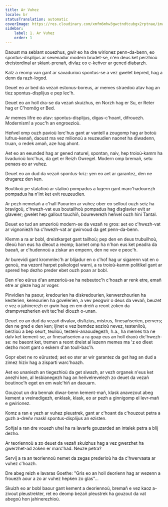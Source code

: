 ```yaml
---
title: Ar Vuhez
locale: br
statusTranslation: automatic
coverImage: https://res.cloudinary.com/xmfm6mhw3gwctndtcubgx2rptnae/image/upload/v1741354419/small_cover_la_gran_rebelion_28716e29d2.webp
sidebar:
    label: 1. Ar Vuhez
    order: 1
---
```

Daoust ma seblant souezhus, gwir eo ha dre wirionez penn-da-benn, eo spontus-displijus ar sevenadur modern brudet-se, n'en deus ket perzhioù dreistordinal ar skiant-prenañ, divlaz eo e-keñver ar gened diabarzh.

Kalz a reomp van gant ar savadurioù spontus-se a vez gwelet bepred, hag a denn da razh-logod.

Deuet eo ar bed da vezañ estonus-boreus, ar memes straedoù atav hag an tiez spontus-displijus e pep lec'h.

Deuet eo an holl dra-se da vezañ skuizhus, en Norzh hag er Su, er Reter hag er C'hornôg er Bed.

Ar memes lifre eo atav: spontus-displijus, digas-c'hoant, difrouezh. Modernism! a youc'h an engroezioù.

Heñvel omp ouzh pavioù lorc'hus gant ar vantell a zougomp hag ar botoù lufrus-kenañ, daoust ma vez milionoù a reuzeudien naonet ha diwadenn, truan, o redek amañ, aze hag ahont.

Aet eo an eeunded hag ar gened naturel, spontan, naiv, hep troioù-kamm ha livadurioù lorc'hus, da get er Reizh Gwregel. Modern omp bremañ, setu penaos eo ar vuhez.

Deuet eo an dud da vezañ spontus-kriz: yen eo aet ar garantez, den ne drugarez den ken.

Boutikoù pe stalafioù ar stalioù pompadus a lugern gant marc'hadourezh pompadus ha n'int ket evit reuzeudien.

Ar pezh nemetañ a c'hall Paourien ar vuhez ober eo sellout ouzh seiz ha bravigoù, c'hwezh-vat eus boutailhoù pompadus hag disglavier evit ar glaveier; gwelet hep gallout touchiñ, boureverezh heñvel ouzh hini Tantal.

Deuet eo tud an amzerioù modern-se da vezañ re gros: aet eo c'hwezh-vat ar vignoniezh ha c'hwezh-vat ar gwirvoud da get penn-da-benn.

Klemm a ra ar bobl, dreistkarget gant tailhoù; pep den en deus trubuilhoù, dleoù hon eus ha dleout a reomp; barnet omp ha n'hon eus ket peadra da baeañ, ar c'hudennoù a ziskar an empenn, den ne vev e peoc'h.

Ar burevidi gant krommlec'h ar blijadur en o c'hof hag ur sigarenn vat en o genoù, ma vezont harpet psikologel warni, a ra troioù-kamm politikel gant ar spered hep dezho preder ebet ouzh poan ar bobl.

Den n'eo eürus d'an amzerioù-se ha nebeutoc'h c'hoazh ar renk etre, emañ etre ar gleze hag ar voger.

Pinvidien ha paour, kredourien ha diskredourien, kenwerzhourien ha kesterien, kereourien ha govelerien, a vev peogwir o deus da vevañ, beuzet e vez o jahinerezh er gwin hag en em dreiñ a reont zoken da drampvrezherien evit tec'hel diouzh o-unan.

Deuet eo an dud da vezañ divalav, disfizius, mistrus, finesañserien, pervers; den ne gred e den ken; ijinet e vez bemdez aozioù nevez, testeniioù, berzioù a bep seurt, teulioù, testeni-anaoudegezh, h.a., ha memes tra ne dalv ket kement-se, ar finesañserien a ra goap eus an holl draoù dic'hwezh-se: ne baeont ket, tremen a reont dreist al lezenn memes ma 'z eo dleet dezho mont gant o eskern d'an toull-bac'h.

Gopr ebet ne ro eürusted; aet eo ster ar wir garantez da get hag an dud a zimez hiziv hag a zisparti warc'hoazh.

Aet eo unaniezh an tiegezhioù da get siwazh, ar vezh organek n'eus ket anezhi ken, al lesbianegezh hag an heñvelrevelezh zo deuet da vezañ boutinoc'h eget en em walc'hiñ an daouarn.

Gouzout un dra bennak diwar-benn kement-mañ, klask anavezout abeg kement a vreinedigezh, enklask, klask, eo ar pezh a ginnigomp el levr-mañ e gwirionez.

Komz a ran e yezh ar vuhez pleustrek, gant ar c'hoant da c'houzout petra a guzh a-dreñv maskl spontus-displijus an ezisten.

Soñjal a ran dre vouezh uhel ha ra lavarfe gouzarded an intelek petra a blij dezho.

Ar teoriennoù a zo deuet da vezañ skuizhus hag a vez gwerzhet ha gwerzhet-ad zoken er marc'had. Neuze petra?

Servij a ra an teoriennoù nemet da zegas prederioù ha da c'hwervaata ar vuhez c'hoazh.

Dre abeg reizh e lavaras Goethe: "Gris eo an holl deorienn hag ar wezenn a frouezh aour a zo ar vuhez hepken zo glas"...

Skuizh eo ar bobl baour gant kement a deoriennoù, bremañ e vez kaoz a-zivout pleustrekter, ret eo deomp bezañ pleustrek ha gouzout da vat abegoù hon jahinerezhioù.

